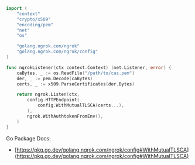 ```go
import (
	"context"
	"crypto/x509"
	"encoding/pem"
	"net"
	"os"

	"golang.ngrok.com/ngrok"
	"golang.ngrok.com/ngrok/config"
)

func ngrokListener(ctx context.Context) (net.Listener, error) {
	caBytes, _ := os.ReadFile("/path/to/cas.pem")
	der, _ := pem.Decode(caBytes)
	certs, _ := x509.ParseCertificates(der.Bytes)

	return ngrok.Listen(ctx,
		config.HTTPEndpoint(
			config.WithMutualTLSCA(certs...),
		),
		ngrok.WithAuthtokenFromEnv(),
	)
}
```

Go Package Docs:

- [https://pkg.go.dev/golang.ngrok.com/ngrok/config#WithMutualTLSCA](https://pkg.go.dev/golang.ngrok.com/ngrok/config#WithMutualTLSCA)
